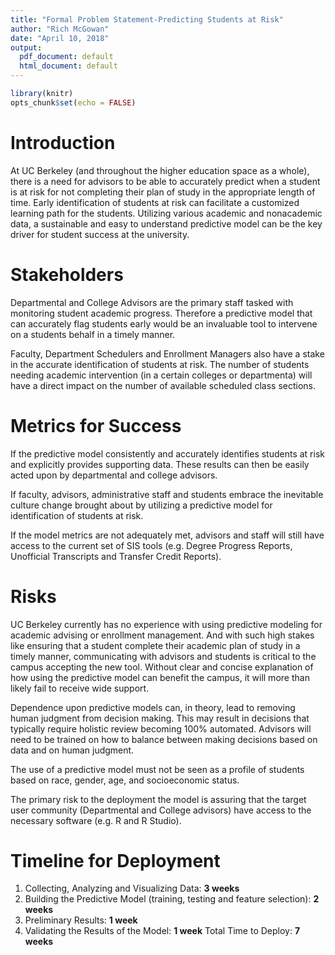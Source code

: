 ```yaml
---
title: "Formal Problem Statement-Predicting Students at Risk"
author: "Rich McGowan"
date: "April 10, 2018"
output:
  pdf_document: default
  html_document: default
---
```


```r
library(knitr)
opts_chunk$set(echo = FALSE)
```

# Introduction
At UC Berkeley (and throughout the higher education space as a whole), there is a need for advisors to be able to accurately predict when a student is at risk for not completing their plan of study in the appropriate length of time. Early identification of students at risk can facilitate a customized learning path for the students. Utilizing various academic and nonacademic data, a sustainable and easy to understand predictive model can be the key driver for student success at the university.

# Stakeholders
Departmental and College Advisors are the primary staff tasked with monitoring student academic progress.  Therefore a predictive model that can accurately flag students early would be an invaluable tool to intervene on a students behalf in a timely manner.  

Faculty, Department Schedulers and Enrollment Managers also have a stake in the accurate identification of students at risk.  The number of students needing academic intervention (in a certain colleges or departmenta) will have a direct impact on the number of available scheduled class sections.

# Metrics for Success
If the predictive model consistently and accurately identifies students at risk and explicitly provides supporting data.  These results can then be easily acted upon by departmental and college advisors. 

If faculty, advisors, administrative staff and students embrace the inevitable culture change brought about by utilizing a predictive model for identification of students at risk.

If the model metrics are not adequately met, advisors and staff will still have access to the current set of SIS tools (e.g. Degree Progress Reports, Unofficial Transcripts and Transfer Credit Reports).

# Risks
UC Berkeley currently has no experience with using predictive modeling for academic advising or enrollment management.  And with such high stakes like ensuring that a student complete their academic plan of study in a timely manner, communicating with advisors and students is critical to the campus accepting the new tool.  Without clear and concise explanation of how using the predictive model can benefit the campus, it will more than likely fail to receive wide support. 

Dependence upon predictive models can, in theory, lead to removing human judgment from decision making. This may result in decisions that typically require holistic review becoming 100% automated.  Advisors will need to be trained on how to balance between making decisions based on data and on human judgment.

The use of a predictive model must not be seen as a profile of students based on race, gender, age, and socioeconomic status.

The primary risk to the deployment the model is assuring that the target user community (Departmental and College advisors) have access to the necessary software (e.g. R and R Studio).

# Timeline for Deployment
1. Collecting, Analyzing and Visualizing Data: **3 weeks**
2. Building the Predictive Model (training, testing and feature selection): **2 weeks**
3. Preliminary Results: **1 week**
4. Validating the Results of the Model: **1 week**
Total Time to Deploy: **7 weeks**